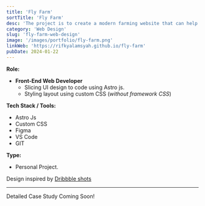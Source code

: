 ```yaml
---
title: 'Fly Farm'
sortTitle: 'Fly Farm'
desc: 'The project is to create a modern farming website that can help open the doors to the digitally connected world of modern farming.'
category: 'Web Design'
slug: 'fly-farm-web-design'
image: '/images/portfolio/fly-farm.png'
linkWeb: 'https://rifkyalamsyah.github.io/fly-farm'
pubDate: 2024-01-22
---
```


**Role:**

- **Front-End Web Developer**
  - Slicing UI design to code using Astro js.
  - Styling layout using custom CSS (_without framework CSS_)

**Tech Stack / Tools:**

- Astro Js
- Custom CSS
- Figma
- VS Code
- GIT

**Type:**

- Personal Project.

Design inspired by <a href='https://dribbble.com/shots/22691489-AgriFly-Agriculture-Technology-Website' target='_blank'>Dribbble shots</a>

---

Detailed Case Study Coming Soon!
